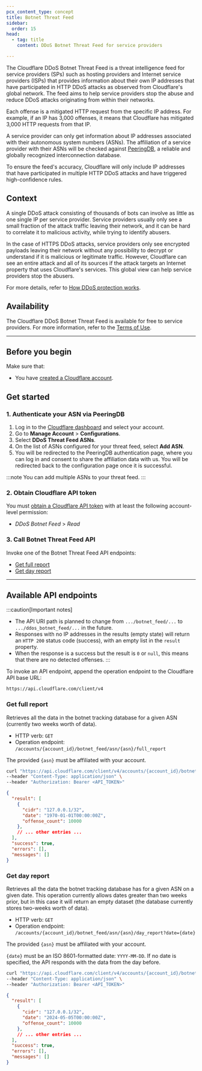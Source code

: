```yaml
---
pcx_content_type: concept
title: Botnet Threat Feed
sidebar:
  order: 15
head:
  - tag: title
    content: DDoS Botnet Threat Feed for service providers

---
```


The Cloudflare DDoS Botnet Threat Feed is a threat intelligence feed for service providers (SPs) such as hosting providers and Internet service providers (ISPs) that provides information about their own IP addresses that have participated in HTTP DDoS attacks as observed from Cloudflare's global network. The feed aims to help service providers stop the abuse and reduce DDoS attacks originating from within their networks.

Each offense is a mitigated HTTP request from the specific IP address. For example, if an IP has 3,000 offenses, it means that Cloudflare has mitigated 3,000 HTTP requests from that IP.

A service provider can only get information about IP addresses associated with their autonomous system numbers (ASNs). The affiliation of a service provider with their ASNs will be checked against [PeeringDB](https://www.peeringdb.com/), a reliable and globally recognized interconnection database.

To ensure the feed's accuracy, Cloudflare will only include IP addresses that have participated in multiple HTTP DDoS attacks and have triggered high-confidence rules.

## Context

A single DDoS attack consisting of thousands of bots can involve as little as one single IP per service provider. Service providers usually only see a small fraction of the attack traffic leaving their network, and it can be hard to correlate it to malicious activity, while trying to identify abusers.

In the case of HTTPS DDoS attacks, service providers only see encrypted payloads leaving their network without any possibility to decrypt or understand if it is malicious or legitimate traffic. However, Cloudflare can see an entire attack and all of its sources if the attack targets an Internet property that uses Cloudflare's services. This global view can help service providers stop the abusers.

For more details, refer to [How DDoS protection works](/ddos-protection/about/how-ddos-protection-works/).

## Availability

The Cloudflare DDoS Botnet Threat Feed is available for free to service providers. For more information, refer to the [Terms of Use](https://www.cloudflare.com/en-gb/service-specific-terms-application-services/#ddos-botnet-threat-feed).

---

## Before you begin

Make sure that:

- You have [created a Cloudflare account](/fundamentals/setup/account/).

## Get started

### 1. Authenticate your ASN via PeeringDB

1. Log in to the [Cloudflare dashboard](https://dash.cloudflare.com/) and select your account.
2. Go to **Manage Account** > **Configurations**.
3. Select **DDoS Threat Feed ASNs**.
4. On the list of ASNs configured for your threat feed, select **Add ASN**.
5. You will be redirected to the PeeringDB authentication page, where you can log in and consent to share the affiliation data with us. You will be redirected back to the configuration page once it is successful.

:::note
You can add multiple ASNs to your threat feed.
:::

### 2. Obtain Cloudflare API token

You must [obtain a Cloudflare API token](/fundamentals/api/get-started/create-token/) with at least the following account-level permission:

- _DDoS Botnet Feed_ > _Read_

### 3. Call Botnet Threat Feed API

Invoke one of the Botnet Threat Feed API endpoints:

- [Get full report](#get-full-report)
- [Get day report](#get-day-report)

---

## Available API endpoints

:::caution[Important notes]

- The API URI path is planned to change from `.../botnet_feed/...` to `.../ddos_botnet_feed/...` in the future.
- Responses with no IP addresses in the results (empty state) will return an `HTTP 200` status code (success), with an empty list in the `result` property.
- When the response is a success but the result is `0` or `null`, this means that there are no detected offenses.
:::

To invoke an API endpoint, append the operation endpoint to the Cloudflare API base URL:

```txt
https://api.cloudflare.com/client/v4
```

### Get full report

Retrieves all the data in the botnet tracking database for a given ASN (currently two weeks worth of data).

- HTTP verb: `GET`
- Operation endpoint: `/accounts/{account_id}/botnet_feed/asn/{asn}/full_report`

The provided `{asn}` must be affiliated with your account.

```bash title="Example request"
curl "https://api.cloudflare.com/client/v4/accounts/{account_id}/botnet_feed/asn/{asn}/full_report" \
--header "Content-Type: application/json" \
--header "Authorization: Bearer <API_TOKEN>"
```

```json title="Example response"
{
  "result": [
    {
      "cidr": "127.0.0.1/32",
      "date": "1970-01-01T00:00:00Z",
      "offense_count": 10000
    },
    // ... other entries ...
  ],
  "success": true,
  "errors": [],
  "messages": []
}
```

### Get day report

Retrieves all the data the botnet tracking database has for a given ASN on a given date. This operation currently allows dates greater than two weeks prior, but in this case it will return an empty dataset (the database currently stores two-weeks worth of data).

- HTTP verb: `GET`
- Operation endpoint: `/accounts/{account_id}/botnet_feed/asn/{asn}/day_report?date={date}`

The provided `{asn}` must be affiliated with your account.

`{date}` must be an ISO 8601-formatted date: `YYYY-MM-DD`. If no date is specified, the API responds with the data from the day before.

```bash title="Example request"
curl "https://api.cloudflare.com/client/v4/accounts/{account_id}/botnet_feed/asn/{asn}/day_report?date=2024-05-05" \
--header "Content-Type: application/json" \
--header "Authorization: Bearer <API_TOKEN>"
```

```json title="Example response"
{
  "result": [
    {
      "cidr": "127.0.0.1/32",
      "date": "2024-05-05T00:00:00Z",
      "offense_count": 10000
    },
    // ... other entries ...
  ],
  "success": true,
  "errors": [],
  "messages": []
}
```
